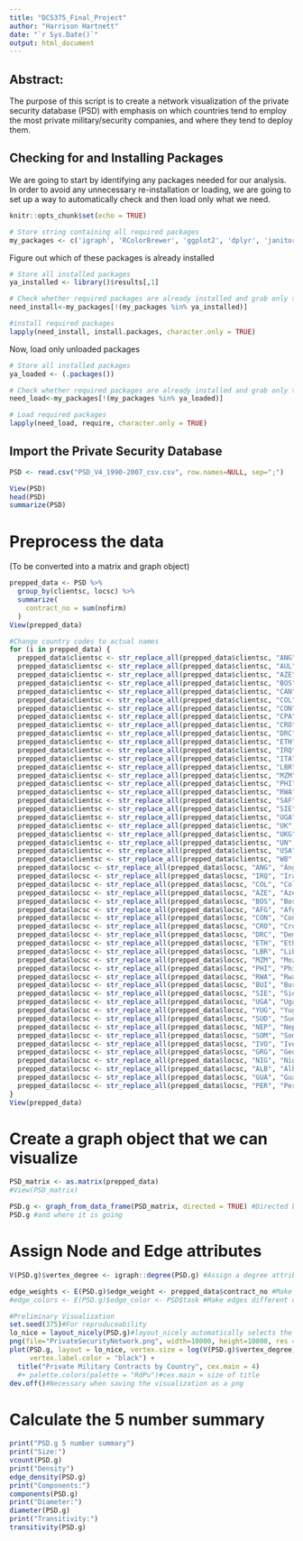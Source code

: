 ```yaml
---
title: "DCS375_Final_Project"
author: "Harrison Hartnett"
date: "`r Sys.Date()`"
output: html_document
---
```


## Abstract:

The purpose of this script is to create a network visualization of the private security database (PSD) with emphasis on which countries tend to employ the most private military/security companies, and where they tend to deploy them.

## Checking for and Installing Packages
We are going to start by identifying any packages needed for our analysis. In order to avoid any unnecessary re-installation or loading, we are going to set up a way to automatically check and then load only what we need.
```r
knitr::opts_chunk$set(echo = TRUE)

# Store string containing all required packages
my_packages <- c('igraph', 'RColorBrewer', 'ggplot2', 'dplyr', 'janitor', 'stringr', 'stopwords')

```

Figure out which of these packages is already installed
``` r
# Store all installed packages
ya_installed <- library()$results[,1]

# Check whether required packages are already installed and grab only those that still need installation
need_install<-my_packages[!(my_packages %in% ya_installed)]

#install required packages
lapply(need_install, install.packages, character.only = TRUE)

```

Now, load only unloaded packages
``` r
# Store all installed packages
ya_loaded <- (.packages())

# Check whether required packages are already installed and grab only those that still need installation
need_load<-my_packages[!(my_packages %in% ya_loaded)]

# Load required packages
lapply(need_load, require, character.only = TRUE)
```
## Import the Private Security Database
```r
PSD <- read.csv("PSD_V4_1990-2007_csv.csv", row.names=NULL, sep=";")

View(PSD)
head(PSD)
summarize(PSD)
```

# Preprocess the data
(To be converted into a matrix and graph object)
```r
prepped_data <- PSD %>%
  group_by(clientsc, locsc) %>%
  summarize(
    contract_no = sum(nofirm)
  )
View(prepped_data)

#Change country codes to actual names
for (i in prepped_data) {
  prepped_data$clientsc <- str_replace_all(prepped_data$clientsc, "ANG", "Angola")
  prepped_data$clientsc <- str_replace_all(prepped_data$clientsc, "AUL", "Australia")
  prepped_data$clientsc <- str_replace_all(prepped_data$clientsc, "AZE", "Azerbaijan")
  prepped_data$clientsc <- str_replace_all(prepped_data$clientsc, "BOS", "Bosnia")
  prepped_data$clientsc <- str_replace_all(prepped_data$clientsc, "CAN", "Canada")
  prepped_data$clientsc <- str_replace_all(prepped_data$clientsc, "COL", "Columbia")
  prepped_data$clientsc <- str_replace_all(prepped_data$clientsc, "CON", "Congo")
  prepped_data$clientsc <- str_replace_all(prepped_data$clientsc, "CPA", "Commonwealth Parlimentary Association")
  prepped_data$clientsc <- str_replace_all(prepped_data$clientsc, "CRO", "Croatia")
  prepped_data$clientsc <- str_replace_all(prepped_data$clientsc, "DRC", "Democratic Republic of Congo")
  prepped_data$clientsc <- str_replace_all(prepped_data$clientsc, "ETH", "Ethiopia")
  prepped_data$clientsc <- str_replace_all(prepped_data$clientsc, "IRQ", "Iraq")
  prepped_data$clientsc <- str_replace_all(prepped_data$clientsc, "ITA", "Italy")
  prepped_data$clientsc <- str_replace_all(prepped_data$clientsc, "LBR", "Liberia")
  prepped_data$clientsc <- str_replace_all(prepped_data$clientsc, "MZM", "Mozambique")
  prepped_data$clientsc <- str_replace_all(prepped_data$clientsc, "PHI", "Philipines")
  prepped_data$clientsc <- str_replace_all(prepped_data$clientsc, "RWA", "Rwanda")
  prepped_data$clientsc <- str_replace_all(prepped_data$clientsc, "SAF", "South Africa")
  prepped_data$clientsc <- str_replace_all(prepped_data$clientsc, "SIE", "Sierra Leone")
  prepped_data$clientsc <- str_replace_all(prepped_data$clientsc, "UGA", "Uganda")
  prepped_data$clientsc <- str_replace_all(prepped_data$clientsc, "UK", "United Kingdom")
  prepped_data$clientsc <- str_replace_all(prepped_data$clientsc, "UKG", "United Kingdom")
  prepped_data$clientsc <- str_replace_all(prepped_data$clientsc, "UN", "United Nations")
  prepped_data$clientsc <- str_replace_all(prepped_data$clientsc, "USA", "United States")
  prepped_data$clientsc <- str_replace_all(prepped_data$clientsc, "WB", "West Bank")
  prepped_data$locsc <- str_replace_all(prepped_data$locsc, "ANG", "Angola")
  prepped_data$locsc <- str_replace_all(prepped_data$locsc, "IRQ", "Iraq")
  prepped_data$locsc <- str_replace_all(prepped_data$locsc, "COL", "Columbia")
  prepped_data$locsc <- str_replace_all(prepped_data$locsc, "AZE", "Azerbaijan")
  prepped_data$locsc <- str_replace_all(prepped_data$locsc, "BOS", "Bosnia")
  prepped_data$locsc <- str_replace_all(prepped_data$locsc, "AFG", "Afghanistan")
  prepped_data$locsc <- str_replace_all(prepped_data$locsc, "CON", "Congo")
  prepped_data$locsc <- str_replace_all(prepped_data$locsc, "CRO", "Croatia")
  prepped_data$locsc <- str_replace_all(prepped_data$locsc, "DRC", "Democratic Republic of Congo")
  prepped_data$locsc <- str_replace_all(prepped_data$locsc, "ETH", "Ethiopia")
  prepped_data$locsc <- str_replace_all(prepped_data$locsc, "LBR", "Liberia")
  prepped_data$locsc <- str_replace_all(prepped_data$locsc, "MZM", "Mozambique")
  prepped_data$locsc <- str_replace_all(prepped_data$locsc, "PHI", "Philipines")
  prepped_data$locsc <- str_replace_all(prepped_data$locsc, "RWA", "Rwanda")
  prepped_data$locsc <- str_replace_all(prepped_data$locsc, "BUI", "Burundi")
  prepped_data$locsc <- str_replace_all(prepped_data$locsc, "SIE", "Sierra Leone")
  prepped_data$locsc <- str_replace_all(prepped_data$locsc, "UGA", "Uganda")
  prepped_data$locsc <- str_replace_all(prepped_data$locsc, "YUG", "Yugoslavia")
  prepped_data$locsc <- str_replace_all(prepped_data$locsc, "SUD", "Sudan")
  prepped_data$locsc <- str_replace_all(prepped_data$locsc, "NEP", "Nepal")
  prepped_data$locsc <- str_replace_all(prepped_data$locsc, "SOM", "Somalia")
  prepped_data$locsc <- str_replace_all(prepped_data$locsc, "IVO", "Ivory Coast")
  prepped_data$locsc <- str_replace_all(prepped_data$locsc, "GRG", "Georgia")
  prepped_data$locsc <- str_replace_all(prepped_data$locsc, "NIG", "Nigeria")
  prepped_data$locsc <- str_replace_all(prepped_data$locsc, "ALB", "Albania")
  prepped_data$locsc <- str_replace_all(prepped_data$locsc, "GUA", "Guatemala")
  prepped_data$locsc <- str_replace_all(prepped_data$locsc, "PER", "Peru")
}
View(prepped_data)
```

# Create a graph object that we can visualize
```r
PSD_matrix <- as.matrix(prepped_data)
#View(PSD_matrix)

PSD.g <- graph_from_data_frame(PSD_matrix, directed = TRUE) #Directed because I want to know which country a contract is coming from
PSD.g #and where it is going
```

# Assign Node and Edge attributes
```r
V(PSD.g)$vertex_degree <- igraph::degree(PSD.g) #Assign a degree attribute

edge_weights <- E(PSD.g)$edge_weight <- prepped_data$contract_no #Make edgeweights the number of firms employed
#edge_colors <- E(PSD.g)$edge_color <- PSD$task #Make edges different colors based on the type of contracting

#Preliminary Visualization
set.seed(375)#For reproduceability
lo_nice = layout_nicely(PSD.g)#layout_nicely automatically selects the best layout
png(file="PrivateSecurityNetwork.png", width=10000, height=10000, res = 400)#Save the visualization as a png
plot(PSD.g, layout = lo_nice, vertex.size = log(V(PSD.g)$vertex_degree) * 2, edge.width = edge_weights, edge.arrow.size = 0.9,
     vertex.label.color = "black") +
  title("Private Military Contracts by Country", cex.main = 4)
  #+ palette.colors(palette = "RdPu")#cex.main = size of title
dev.off()#Necessary when saving the visualization as a png
```

# Calculate the 5 number summary
```r
print("PSD.g 5 number summary")
print("Size:")
vcount(PSD.g)
print("Density")
edge_density(PSD.g)
print("Components:")
components(PSD.g)
print("Diameter:")
diameter(PSD.g)
print("Transitivity:")
transitivity(PSD.g)

```